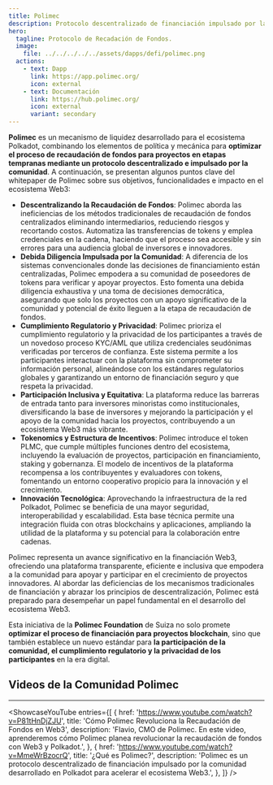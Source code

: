 ```yaml
---
title: Polimec
description: Protocolo descentralizado de financiación impulsado por la comunidad para Web3.
hero:
  tagline: Protocolo de Recadación de Fondos.
  image: 
    file: ../../../../../assets/dapps/defi/polimec.png
  actions:
    - text: Dapp
      link: https://app.polimec.org/
      icon: external
    - text: Documentación
      link: https://hub.polimec.org/
      icon: external
      variant: secondary
---
```



**Polimec** es un mecanismo de liquidez desarrollado para el ecosistema Polkadot, combinando los elementos de política y mecánica para **optimizar el proceso de recaudación de fondos para proyectos en etapas tempranas mediante un protocolo descentralizado e impulsado por la comunidad**. A continuación, se presentan algunos puntos clave del whitepaper de Polimec sobre sus objetivos, funcionalidades e impacto en el ecosistema Web3:

- **Descentralizando la Recaudación de Fondos**: Polimec aborda las ineficiencias de los métodos tradicionales de recaudación de fondos centralizados eliminando intermediarios, reduciendo riesgos y recortando costos. Automatiza las transferencias de tokens y emplea credenciales en la cadena, haciendo que el proceso sea accesible y sin errores para una audiencia global de inversores e innovadores.
- **Debida Diligencia Impulsada por la Comunidad**: A diferencia de los sistemas convencionales donde las decisiones de financiamiento están centralizadas, Polimec empodera a su comunidad de poseedores de tokens para verificar y apoyar proyectos. Esto fomenta una debida diligencia exhaustiva y una toma de decisiones democrática, asegurando que solo los proyectos con un apoyo significativo de la comunidad y potencial de éxito lleguen a la etapa de recaudación de fondos.
- **Cumplimiento Regulatorio y Privacidad**: Polimec prioriza el cumplimiento regulatorio y la privacidad de los participantes a través de un novedoso proceso KYC/AML que utiliza credenciales seudónimas verificadas por terceros de confianza. Este sistema permite a los participantes interactuar con la plataforma sin comprometer su información personal, alineándose con los estándares regulatorios globales y garantizando un entorno de financiación seguro y que respeta la privacidad.
- **Participación Inclusiva y Equitativa**: La plataforma reduce las barreras de entrada tanto para inversores minoristas como institucionales, diversificando la base de inversores y mejorando la participación y el apoyo de la comunidad hacia los proyectos, contribuyendo a un ecosistema Web3 más vibrante.
- **Tokenomics y Estructura de Incentivos**: Polimec introduce el token PLMC, que cumple múltiples funciones dentro del ecosistema, incluyendo la evaluación de proyectos, participación en financiamiento, staking y gobernanza. El modelo de incentivos de la plataforma recompensa a los contribuyentes y evaluadores con tokens, fomentando un entorno cooperativo propicio para la innovación y el crecimiento.
- **Innovación Tecnológica**: Aprovechando la infraestructura de la red Polkadot, Polimec se beneficia de una mayor seguridad, interoperabilidad y escalabilidad. Esta base técnica permite una integración fluida con otras blockchains y aplicaciones, ampliando la utilidad de la plataforma y su potencial para la colaboración entre cadenas.

Polimec representa un avance significativo en la financiación Web3, ofreciendo una plataforma transparente, eficiente e inclusiva que empodera a la comunidad para apoyar y participar en el crecimiento de proyectos innovadores. Al abordar las deficiencias de los mecanismos tradicionales de financiación y abrazar los principios de descentralización, Polimec está preparado para desempeñar un papel fundamental en el desarrollo del ecosistema Web3.

Esta iniciativa de la **Polimec Foundation** de Suiza no solo promete **optimizar el proceso de financiación para proyectos blockchain**, sino que también establece un nuevo estándar para **la participación de la comunidad, el cumplimiento regulatorio y la privacidad de los participantes** en la era digital.

## Videos de la Comunidad Polimec
------------
<ShowcaseYouTube
  entries={[
    {
      href: 'https://www.youtube.com/watch?v=P81tHnDjZJU',
      title: 'Cómo Polimec Revoluciona la Recaudación de Fondos en Web3',
      description: 'Flavio, CMO de Polimec. En este video, aprenderemos cómo Polimec planea revolucionar la recaudación de fondos con Web3 y Polkadot.',
    },
        {
      href: 'https://www.youtube.com/watch?v=MmeWrBzocrQ',
      title: '¿Qué es Polimec?',
      description: 'Polimec es un protocolo descentralizado de financiación impulsado por la comunidad desarrollado en Polkadot para acelerar el ecosistema Web3.',
    },
  ]} />
